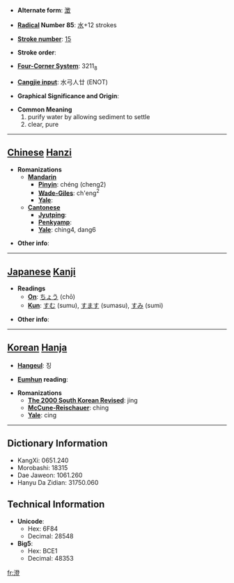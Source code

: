 * '''Alternate form''': [[澂]]

* '''[[Wiktionary:Chinese radical index| Radical]] Number 85''': [[Wiktionary:Chinese radical index 水|水]]+12 strokes

* '''[[Wiktionary:Chinese total strokes index|Stroke number]]''': [[Wiktionary:Chinese total strokes index 15|15]]

* '''Stroke order''': 

* '''[[Wiktionary:Chinese four corner index|Four-Corner System]]''': 3211<sub>8</sub>

* '''[[Wiktionary:Chinese Cangjie index|Cangjie input]]''': 水弓人廿 (ENOT)

* '''Graphical Significance and Origin''': 

* '''Common Meaning'''
*#purify water by allowing sediment to settle
*# clear, pure


----

== [[Chinese]] [[Hanzi]] ==

* '''Romanizations'''
** '''[[Mandarin]]'''
*** '''[[Pinyin]]''': chéng (cheng2)
*** '''[[Wade-Giles]]''': ch'eng<sup>2</sup>
*** '''[[Yale]]''': 
** '''[[Cantonese]]'''
*** '''[[Jyutping]]''':
*** '''[[Penkyamp]]''': 
*** '''[[Yale]]''': ching4, dang6

* '''Other info''': 

----

== [[Japanese]] [[Kanji]] ==

* '''Readings'''
** '''[[On]]''': [[ちょう]] (chō)
** '''[[Kun]]''': [[すむ]] (sumu), [[すます]] (sumasu), [[すみ]] (sumi)

* '''Other info''':  

----

== [[Korean]] [[Hanja]] ==

* '''[[Hangeul]]''': 징

* '''[[Eumhun]] reading''': 

* '''Romanizations'''
** '''[[The 2000 South Korean Revised Romanization|The 2000 South Korean Revised]]''': jing
** '''[[McCune-Reischauer]]''': ching
** '''[[Yale]]''': cing

----

== Dictionary Information ==

* KangXi: 0651.240
* Morobashi: 18315
* Dae Jaweon: 1061.260
* Hanyu Da Zidian: 31750.060

== Technical Information ==

* '''Unicode''':
** Hex: 6F84
** Decimal: 28548
* '''Big5''':
** Hex: BCE1
** Decimal: 48353

[[fr:澄]]